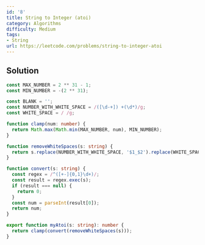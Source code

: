 ```yaml
---
id: '8'
title: String to Integer (atoi)
category: Algorithms
difficulty: Medium
tags:
- String
url: https://leetcode.com/problems/string-to-integer-atoi
---
```


## Solution

```typescript filename="solution.ts" copy
const MAX_NUMBER = 2 ** 31 - 1;
const MIN_NUMBER = -(2 ** 31);

const BLANK = '';
const NUMBER_WITH_WHITE_SPACE = /([\d-+]) +(\d*)/g;
const WHITE_SPACE = / /g;

function clamp(num: number) {
  return Math.max(Math.min(MAX_NUMBER, num), MIN_NUMBER);
}

function removeWhiteSpaces(s: string) {
  return s.replace(NUMBER_WITH_WHITE_SPACE, '$1_$2').replace(WHITE_SPACE, BLANK);
}

function convert(s: string) {
  const regex = /^([+-]{0,1}\d+)/;
  const result = regex.exec(s);
  if (result === null) {
    return 0;
  }
  const num = parseInt(result[0]);
  return num;
}

export function myAtoi(s: string): number {
  return clamp(convert(removeWhiteSpaces(s)));
}
```


